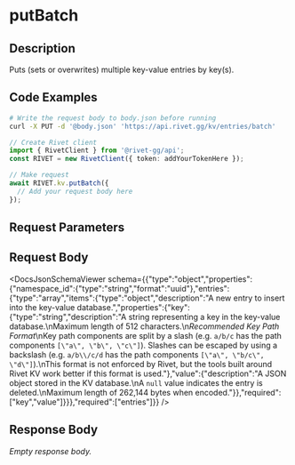 

# putBatch

## Description

Puts (sets or overwrites) multiple key-value entries by key(s).


## Code Examples

<CodeGroup title='Request' tag='PUT' label='https://api.rivet.gg/kv/entries/batch'>

```bash {{ title: 'cURL' }}
# Write the request body to body.json before running
curl -X PUT -d '@body.json' 'https://api.rivet.gg/kv/entries/batch'
```

```ts
// Create Rivet client
import { RivetClient } from '@rivet-gg/api';
const RIVET = new RivetClient({ token: addYourTokenHere });

// Make request
await RIVET.kv.putBatch({
  // Add your request body here
});
```

</CodeGroup>


## Request Parameters


## Request Body

<DocsJsonSchemaViewer schema={{"type":"object","properties":{"namespace_id":{"type":"string","format":"uuid"},"entries":{"type":"array","items":{"type":"object","description":"A new entry to insert into the key-value database.","properties":{"key":{"type":"string","description":"A string representing a key in the key-value database.\nMaximum length of 512 characters.\n*Recommended Key Path Format*\nKey path components are split by a slash (e.g. `a/b/c` has the path components `[\"a\", \"b\", \"c\"]`). Slashes can be escaped by using a backslash (e.g. `a/b\\/c/d` has the path components `[\"a\", \"b/c\", \"d\"]`).\nThis format is not enforced by Rivet, but the tools built around Rivet KV work better if this format is used."},"value":{"description":"A JSON object stored in the KV database.\nA `null` value indicates the entry is deleted.\nMaximum length of 262,144 bytes when encoded."}},"required":["key","value"]}}},"required":["entries"]}} />


## Response Body

_Empty response body._
